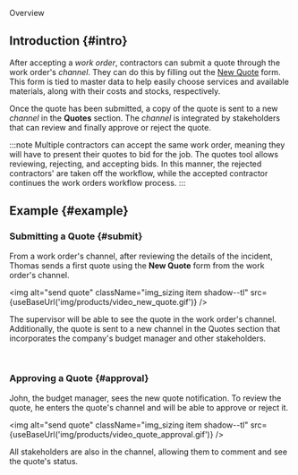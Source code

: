 
<span className="hero__title">Overview</span>
<br/>

## Introduction {#intro}

After accepting a _work order_, contractors can submit a quote through the work order's _channel_. They can do this by filling out the <a href={props.quotes}>New Quote</a> form. This form is tied to master data to help easily choose services and available materials, along with their costs and stocks, respectively.

Once the quote has been submitted, a copy of the quote is sent to a new _channel_ in the **Quotes** section. The _channel_ is integrated by stakeholders that can review and finally approve or reject the quote.

:::note
Multiple contractors can accept the same work order, meaning they will have to present their quotes to bid for the job. The quotes tool allows reviewing, rejecting, and accepting bids. In this manner, the rejected contractors' are taken off the workflow, while the accepted contractor continues the work orders workflow process.
:::

## Example {#example}

### Submitting a Quote {#submit}

<div className="alert alert--primary">

From a work order's channel, after reviewing the details of the incident, Thomas sends a first quote using the **New Quote** form from the work order's channel. 

<img alt="send quote" className="img_sizing item shadow--tl" src={useBaseUrl('img/products/video_new_quote.gif')} />
<br/>

The supervisor will be able to see the quote in the work order's channel. Additionally, the quote is sent to a new channel in the Quotes section that incorporates the company's budget manager and other stakeholders.

</div>
<br/>



### Approving a Quote {#approval}

<div className="alert alert--primary">

John, the budget manager, sees the new quote notification. To review the quote, he enters the quote's channel and will be able to approve or reject it.

<img alt="send quote" className="img_sizing item shadow--tl" src={useBaseUrl('img/products/video_quote_approval.gif')} />
<br/>

All stakeholders are also in the channel, allowing them to comment and see the quote's status.

</div>
<br/>
